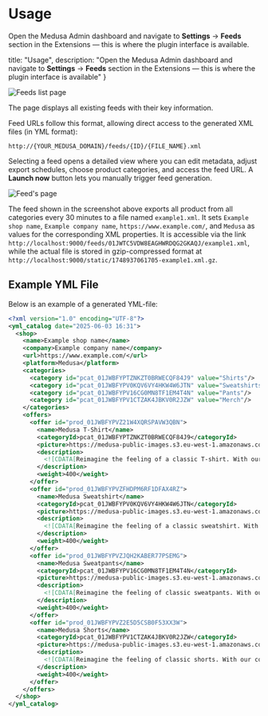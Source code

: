 # Usage

Open the Medusa Admin dashboard and navigate to **Settings** -> **Feeds** section in the Extensions — this is where the plugin interface is available.

  title: "Usage",
  description: "Open the Medusa Admin dashboard and navigate to **Settings** -> **Feeds** section in the Extensions — this is where the plugin interface is available"
}


![Feeds list page](https://github.com/user-attachments/assets/7998358a-a0ed-4f46-8927-0db3189aea31)

The page displays all existing feeds with their key information.

Feed URLs follow this format, allowing direct access to the generated XML files (in YML format):

```
http://{YOUR_MEDUSA_DOMAIN}/feeds/{ID}/{FILE_NAME}.xml
```

Selecting a feed opens a detailed view where you can edit metadata, adjust export schedules, choose product categories, and access the feed URL. A **Launch now** button lets you manually trigger feed generation.

![Feed's page](https://github.com/user-attachments/assets/551f896a-8e42-44a7-9a37-0de2f436c994)

The feed shown in the screenshot above exports all product from all categories every 30 minutes to a file named `example1.xml`. It sets `Example shop name`, `Example company name`, `https://www.example.com/`, and `Medusa` as values for the corresponding XML properties. It is accessible via the link `http://localhost:9000/feeds/01JWTC5VDW8EAGHWRDQG2GKAQJ/example1.xml`, while the actual file is stored in gzip-compressed format at `http://localhost:9000/static/1748937061705-example1.xml.gz`.

## Example YML File

Below is an example of a generated YML-file:

```xml
<?xml version="1.0" encoding="UTF-8"?>
<yml_catalog date="2025-06-03 16:31">
  <shop>
    <name>Example shop name</name>
    <company>Example company name</company>
    <url>https://www.example.com/</url>
    <platform>Medusa</platform>
    <categories>
      <category id="pcat_01JWBFYPTZNKZT0BRWECQF84J9" value="Shirts"/>
      <category id="pcat_01JWBFYPV0KQV6VY4HKW4W6JTN" value="Sweatshirts"/>
      <category id="pcat_01JWBFYPV16CG0MN8TF1EM4T4N" value="Pants"/>
      <category id="pcat_01JWBFYPV1CTZAK4JBKV0R2JZW" value="Merch"/>
    </categories>
    <offers>
      <offer id="prod_01JWBFYPVZ21W4XQRSPAVW3QBN">
        <name>Medusa T-Shirt</name>
        <categoryId>pcat_01JWBFYPTZNKZT0BRWECQF84J9</categoryId>
        <picture>https://medusa-public-images.s3.eu-west-1.amazonaws.com/tee-black-front.png</picture>
        <description>
          <![CDATA[Reimagine the feeling of a classic T-shirt. With our cotton T-shirts, everyday essentials no longer have to be ordinary.]]>
        </description>
        <weight>400</weight>
      </offer>
      <offer id="prod_01JWBFYPVZFHDPM6RF1DFAX4RZ">
        <name>Medusa Sweatshirt</name>
        <categoryId>pcat_01JWBFYPV0KQV6VY4HKW4W6JTN</categoryId>
        <picture>https://medusa-public-images.s3.eu-west-1.amazonaws.com/sweatshirt-vintage-front.png</picture>
        <description>
          <![CDATA[Reimagine the feeling of a classic sweatshirt. With our cotton sweatshirt, everyday essentials no longer have to be ordinary.]]>
        </description>
        <weight>400</weight>
      </offer>
      <offer id="prod_01JWBFYPVZJQH2KABER77PSEMG">
        <name>Medusa Sweatpants</name>
        <categoryId>pcat_01JWBFYPV16CG0MN8TF1EM4T4N</categoryId>
        <picture>https://medusa-public-images.s3.eu-west-1.amazonaws.com/sweatpants-gray-front.png</picture>
        <description>
          <![CDATA[Reimagine the feeling of classic sweatpants. With our cotton sweatpants, everyday essentials no longer have to be ordinary.]]>
        </description>
        <weight>400</weight>
      </offer>
      <offer id="prod_01JWBFYPVZ2E5D5CSB0F53XX3W">
        <name>Medusa Shorts</name>
        <categoryId>pcat_01JWBFYPV1CTZAK4JBKV0R2JZW</categoryId>
        <picture>https://medusa-public-images.s3.eu-west-1.amazonaws.com/shorts-vintage-front.png</picture>
        <description>
          <![CDATA[Reimagine the feeling of classic shorts. With our cotton shorts, everyday essentials no longer have to be ordinary.]]>
        </description>
        <weight>400</weight>
      </offer>
    </offers>
  </shop>
</yml_catalog>
```
